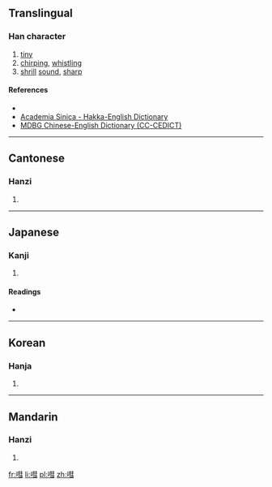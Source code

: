 ==Translingual==

===Han character===
{{Han char|rn=30|rad=口|as=11|sn=14|four=6507<sub>1</sub>|canj=口手十一 (RQJM), 口手十尸 (RQJS)|ids=⿰[[口]][[彗]]}}

# [[tiny]]
# [[chirp]]ing, [[whistling]]
# [[shrill]] [[sound]], [[sharp]]

====References====
* {{Han ref|kx=0205.270|dkj=04196|dj=0428.200|hdz=10672.080|uh=5612|ud=22034|bh=E14A|bd=57674}}
*[http://minhakka.ling.sinica.edu.tw/bkg/hakyin/search.php?DETAIL=1&LIMIT=id=6374&dbname=su_tian_1&graph=2 Academia Sinica - Hakka-English Dictionary]
*[http://www.mdbg.net/chindict/chindict.php?page=worddict&wdrst=1&wdqb=%E5%98%92 MDBG Chinese-English Dictionary (CC-CEDICT)]

----

==Cantonese==

===Hanzi===
{{yue-hanzi|jyut=|y=wai3}}

# {{defn|lang=yue|sort=口11}}

----

==Japanese==

===Kanji===
{{ja-kanji|grade=|rs=口11}}

# {{defn|lang=ja|sort=口11}}

====Readings====
* {{ja-readings|on=[[けい]] (kei), [[け]] (ke)|kun=}}

----

==Korean==

===Hanja===
{{ko-hanja|hangeul=혜|rv=hye|mr=hye}}

# {{defn|lang=ko|sort=口11}}

----

==Mandarin==

===Hanzi===
{{cmn-hanzi|pin=[[huì]] ([[hui4]]), [[ǒu]] ([[ou3]]), [[òu]] ([[ou4]])|wg=hui<sup>4</sup>, ou<sup>3</sup>, ou<sup>4</sup>}}

# {{defn|lang=cmn|sort=口11}}

[[fr:嘒]]
[[li:嘒]]
[[pl:嘒]]
[[zh:嘒]]